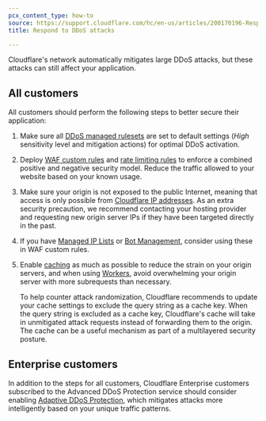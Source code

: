 ```yaml
---
pcx_content_type: how-to
source: https://support.cloudflare.com/hc/en-us/articles/200170196-Responding-to-DDoS-attacks
title: Respond to DDoS attacks

---
```



Cloudflare's network automatically mitigates large <GlossaryTooltip term="distributed denial-of-service (DDoS) attack" link="https://www.cloudflare.com/learning/ddos/what-is-a-ddos-attack/">DDoS attacks</GlossaryTooltip>, but these attacks can still affect your application.

## All customers

All customers should perform the following steps to better secure their application:

1. Make sure all [DDoS managed rulesets](/ddos-protection/managed-rulesets/) are set to default settings (*High* sensitivity level and mitigation actions) for optimal DDoS activation.
2. Deploy [WAF custom rules](/waf/custom-rules/) and [rate limiting rules](/waf/rate-limiting-rules/) to enforce a combined positive and negative security model. Reduce the traffic allowed to your website based on your known usage.
3. Make sure your origin is not exposed to the public Internet, meaning that access is only possible from [Cloudflare IP addresses](/fundamentals/concepts/cloudflare-ip-addresses/). As an extra security precaution, we recommend contacting your hosting provider and requesting new origin server IPs if they have been targeted directly in the past.
4. If you have [Managed IP Lists](/waf/tools/lists/managed-lists/#managed-ip-lists) or [Bot Management](/bots/plans/bm-subscription/), consider using these in WAF custom rules.
5. Enable [caching](/cache/) as much as possible to reduce the strain on your origin servers, and when using [Workers](/workers/), avoid overwhelming your origin server with more subrequests than necessary.
   
   To help counter attack randomization, Cloudflare recommends to update your cache settings to exclude the query string as a cache key. When the query string is excluded as a cache key, Cloudflare's cache will take in unmitigated attack requests instead of forwarding them to the origin. The cache can be a useful mechanism as part of a multilayered security posture.

## Enterprise customers

In addition to the steps for all customers, Cloudflare Enterprise customers subscribed to the Advanced DDoS Protection service should consider enabling [Adaptive DDoS Protection](/ddos-protection/managed-rulesets/adaptive-protection/), which mitigates attacks more intelligently based on your unique traffic patterns.

